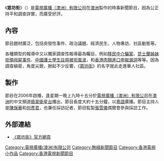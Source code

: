 {{In-progress_tvshow|眾坊街 (電視節目)}}
{{unreferenced|time=2009-4-25}}
{{影集資訊
  | 名稱 = 眾坊街
  | 每集長 = 15分鐘
  | 分類 = 資訊節目
  | 主持 = [[陳保華_(澳洲)|陳保華]]、[[何彥君|何彥君]] 
  | 監製   = [[張雪儀|張雪儀]]
  | 電視網 = [[翡翠衛星台|翡翠衛星台]]
  | 视频制式 = [[4:3|4:3]]；[[576i|576i]]
  | 開始 = 2006年
  | 結束 = 至今
}}
《'''眾坊街'''》（{{lang-en|'''Public Forum'''}}）是[[電視廣播（澳洲）有限公司|電視廣播（澳洲）有限公司]]在[[澳洲|澳洲]]製作的時事新聞節目，因為公正持平和調查詳實，而廣受好評。

==內容==

節目題材廣泛，包括突發性事件、政治議題、經濟民生、人物專訪、社區動態等。

各種類型的報導中又以獨家調查性報導最為矚目，例如[[移民中介騙案|移民中介騙案]]、[[昆士蘭姊妹拒領母屍事件|昆士蘭姊妹拒領母屍事件]]、[[中國護士學生註冊被拒風波|中國護士學生註冊被拒風波]]，和[[香港肉類進口申報漏洞|香港肉類進口申報漏洞]]等等。因為調查縝密，角度尖銳，掀起不少反響，《[[眾坊街|眾坊街]]》的名字就此走進華人社區。

==製作==

節目在2006年啟播，逢星期一晚上九時十五分於[[電視廣播（澳洲）有限公司|電視廣播（澳洲）有限公司]]在[[澳洲|澳洲]]的中文頻道[[翡翠衛星台|翡翠衛星台]]播出，節目長度大約十五分鐘，以[[粵語|粵語]]廣播。節目主持人是[[陳保華_(澳洲)|陳保華]]和[[何彥君|何彥君]]，也兼任採訪記者，節目監製[[張雪儀|張雪儀]]偶爾會參與採訪工作。

==外部連結==
*[https://web.archive.org/web/20120920084513/http://tvb.com.au/news.php?cid=1 《眾坊街》官方網頁]

[[Category:電視廣播(澳洲)有限公司|Category:電視廣播(澳洲)有限公司]]
[[Category:無綫新聞節目|Category:無綫新聞節目]]
[[Category:香港電視小作品|Category:香港電視小作品]]
[[Category:香港電視新聞節目|Category:香港電視新聞節目]]